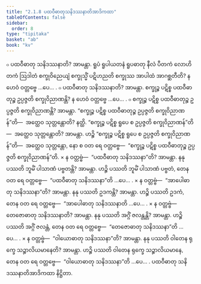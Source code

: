 ```yaml
---
title: "2.1.8 ပထဝီဓာတုသနိဒဿနာတိအာဒိကထာ"
tableOfContents: false
sidebar:
  order: 8
type: "tipitaka"
basket: "ab"
book: "kv"
---
```



<DynamicBreadcrumb />

<Division number="465" book="kv" e="ch" v="32" p="248">

<Paragraph number="1592" book="kv">
๐ ပထဝီဓာတု သနိဒဿနာတိ? အာမန္တာ. ရူပံ ရူပါယတနံ ရူပဓာတု နီလံ ပီတကံ လောဟိတကံ ဩဒါတံ စက္ခုဝိညေယျံ စက္ခုသ္မိံ ပဋိဟညတိ စက္ခုဿ အာပါထံ အာဂစ္ဆတီတိ? န ဟေဝံ ဝတ္တဗ္ဗေ …ပေ… .
</Paragraph>

<Paragraph number="1593" book="kv">
๐ ပထဝီဓာတု သနိဒဿနာတိ? အာမန္တာ. စက္ခုဉ္စ ပဋိစ္စ ပထဝီဓာတုဉ္စ ဥပ္ပဇ္ဇတိ စက္ခုဝိညာဏန္တိ? န ဟေဝံ ဝတ္တဗ္ဗေ …ပေ… .
</Paragraph>

<Paragraph number="1594" book="kv">
๐ စက္ခုဉ္စ ပဋိစ္စ ပထဝီဓာတုဉ္စ ဥပ္ပဇ္ဇတိ စက္ခုဝိညာဏန္တိ? အာမန္တာ. “စက္ခုဉ္စ ပဋိစ္စ ပထဝီဓာတုဉ္စ ဥပ္ပဇ္ဇတိ စက္ခုဝိညာဏန်”တိ—  အတ္ထေဝ သုတ္တန္တောတိ? နတ္ထိ. “စက္ခုဉ္စ ပဋိစ္စ ရူပေ စ ဥပ္ပဇ္ဇတိ စက္ခုဝိညာဏန်”တိ—  အတ္ထေဝ သုတ္တန္တောတိ? အာမန္တာ. ဟဉ္စိ “စက္ခုဉ္စ ပဋိစ္စ ရူပေ စ ဥပ္ပဇ္ဇတိ စက္ခုဝိညာဏန်”တိ—  အတ္ထေဝ သုတ္တန္တော, နော စ ဝတ ရေ ဝတ္တဗ္ဗေ—  “စက္ခုဉ္စ ပဋိစ္စ ပထဝီဓာတုဉ္စ ဥပ္ပဇ္ဇတိ စက္ခုဝိညာဏန်”တိ.
</Paragraph>

</Division>
<Division number="466" book="kv" e="ch" v="32" p="248">

<Paragraph number="1595" book="kv">
× န ဝတ္တဗ္ဗံ—  “ပထဝီဓာတု သနိဒဿနာ”တိ? အာမန္တာ. နနု ပဿတိ ဘူမိံ ပါသာဏံ ပဗ္ဗတန္တိ? အာမန္တာ. ဟဉ္စိ ပဿတိ ဘူမိံ ပါသာဏံ ပဗ္ဗတံ, တေန ဝတ ရေ ဝတ္တဗ္ဗေ—  “ပထဝီဓာတု သနိဒဿနာ”တိ …ပေ… .
</Paragraph>

<Paragraph number="1596" book="kv">
× န ဝတ္တဗ္ဗံ—  “အာပေါဓာတု သနိဒဿနာ”တိ? အာမန္တာ. နနု ပဿတိ ဥဒကန္တိ? အာမန္တာ. ဟဉ္စိ ပဿတိ ဥဒကံ, တေန ဝတ ရေ ဝတ္တဗ္ဗေ—  “အာပေါဓာတု သနိဒဿနာတိ …ပေ… .
</Paragraph>

<Paragraph number="1597" book="kv">
× န ဝတ္တဗ္ဗံ—  တေဇောဓာတု သနိဒဿနာတိ? အာမန္တာ. နနု ပဿတိ အဂ္ဂိံ ဇလန္တန္တိ? အာမန္တာ. ဟဉ္စိ ပဿတိ အဂ္ဂိံ ဇလန္တံ, တေန ဝတ ရေ ဝတ္တဗ္ဗေ—  “တေဇောဓာတု သနိဒဿနာ”တိ …ပေ… .
</Paragraph>

<Paragraph number="1598" book="kv">
× န ဝတ္တဗ္ဗံ—  “ဝါယောဓာတု သနိဒဿနာ”တိ? အာမန္တာ. နနု ပဿတိ ဝါတေန ရုက္ခေ သဉ္စာလိယမာနေတိ? အာမန္တာ. ဟဉ္စိ ပဿတိ ဝါတေန ရုက္ခေ သဉ္စာလိယမာနေ, တေန ဝတ ရေ ဝတ္တဗ္ဗေ—  “ဝါယောဓာတု သနိဒဿနာ”တိ …ပေ… .

</Paragraph>
</Division>

<Paragraph number="1599" type="center" book="kv">
ပထဝီဓာတု သနိဒဿနာတိအာဒိကထာ နိဋ္ဌိတာ.
</Paragraph>